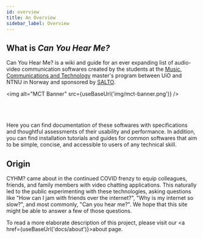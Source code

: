 ```yaml
---
id: overview
title: An Overview
sidebar_label: Overview
---
```


## What is _Can You Hear Me?_

Can You Hear Me? is a wiki and guide for an ever expanding list of audio-video communication softwares created by the students at the [Music, Communications and Technology](https://www.uio.no/english/studies/programmes/mct-master/) master's program between UiO and NTNU in Norway and sponsored by [SALTO](https://www.ntnu.edu/salto).

<img alt="MCT Banner" src={useBaseUrl('img/mct-banner.png')} />
<br></br>
<br></br>

Here you can find documentation of these softwares with specifications and thoughtful assessments of their usability and performance. In addition, you can find installation tutorials and guides for common softwares that aim to be simple, concise, and accessible to users of any technical skill.

## Origin

CYHM? came about in the continued COVID frenzy to equip colleagues, friends, and family members with video chatting applications. This naturally led to the public experimenting with these technologies, asking questions like "How can I jam with friends over the internet?", "Why is my internet so slow?", and most commonly, "Can you hear me?". We hope that this site might be able to answer a few of those questions. 

To read a more elaborate description of this project, please visit our <a href={useBaseUrl('docs/about')}>about</a> page.
